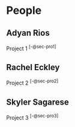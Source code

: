 # People

## Adyan Rios {#sec-arios}

Project 1 ^[-@sec-pro1]^

## Rachel Eckley {#sec-reckley}

Project 2 ^[-@sec-pro2]^

## Skyler Sagarese {#sec-ssagarese}

Project 3 ^[-@sec-pro3]^
